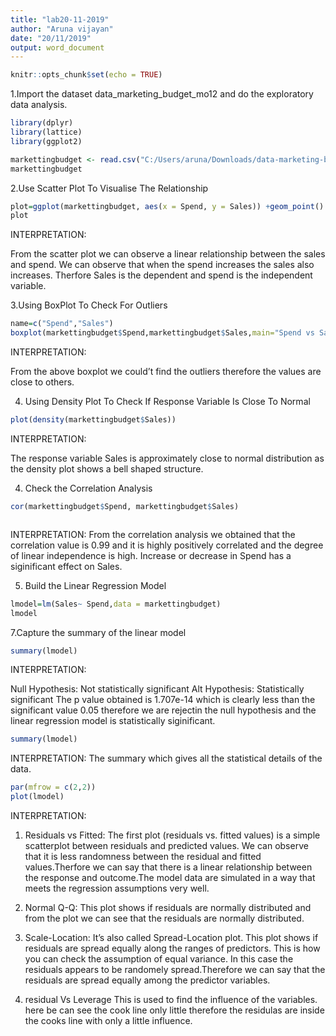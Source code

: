 ---
title: "lab20-11-2019"
author: "Aruna vijayan"
date: "20/11/2019"
output: word_document
---

```{r setup, include=FALSE}
knitr::opts_chunk$set(echo = TRUE)
```

1.Import the dataset data_marketing_budget_mo12 and do the exploratory data analysis.
```{r}
library(dplyr)
library(lattice)
library(ggplot2)
```
```{r}
markettingbudget <- read.csv("C:/Users/aruna/Downloads/data-marketing-budget-12mo.csv")
markettingbudget
```
2.Use Scatter Plot To Visualise The Relationship
```{r}
plot=ggplot(markettingbudget, aes(x = Spend, y = Sales)) +geom_point()
plot
```
INTERPRETATION:

From the scatter plot we can observe a linear relationship between the sales and spend. We
can observe that when the spend increases the sales also increases. Therfore Sales is the
dependent and spend is the independent variable.

3.Using BoxPlot To Check For Outliers
```{r}
name=c("Spend","Sales")
boxplot(markettingbudget$Spend,markettingbudget$Sales,main="Spend vs Sales")
```
INTERPRETATION:

From the above boxplot we could't find the outliers therefore the values are close to others.


4. Using Density Plot To Check If Response Variable Is Close To Normal
```{r}
plot(density(markettingbudget$Sales))
```
INTERPRETATION:

The response variable Sales is approximately close to normal distribution as the density
plot shows a bell shaped structure.


4. Check the Correlation Analysis



```{r}
cor(markettingbudget$Spend, markettingbudget$Sales)
```
```{r}

```
INTERPRETATION:
From the correlation analysis we obtained that the correlation value is 0.99 and it is highly
positively correlated and the degree of linear independence is high. Increase or decrease in
Spend has a siginificant effect on Sales.


5. Build the Linear Regression Model
```{r}
lmodel=lm(Sales~ Spend,data = markettingbudget)
lmodel
```
7.Capture the summary of the linear model
```{r}
summary(lmodel)
```

INTERPRETATION:

Null Hypothesis: Not statistically significant Alt Hypothesis: Statistically significant The p
value obtained is 1.707e-14 which is clearly less than the significant value 0.05 therefore
we are rejectin the null hypothesis and the linear regression model is statistically
siginificant.
```{r}
summary(lmodel)
```

INTERPRETATION:
The summary which gives all the statistical  details of the data.



```{r}
par(mfrow = c(2,2))
plot(lmodel)
```
INTERPRETATION:

1. Residuals vs Fitted: The first plot (residuals vs. fitted values) is a simple scatterplot
between residuals and predicted values. We can observe that it is less randomness
between the residual and fitted values.Therfore we can say that there is a linear
relationship between the response and outcome.The model data are simulated in a way
that meets the regression assumptions very well.
2. Normal Q-Q: This plot shows if residuals are normally distributed and from the plot
we can see that the residuals are normally distributed.
3. Scale-Location: It’s also called Spread-Location plot. This plot shows if residuals are
spread equally along the ranges of predictors. This is how you can check the
assumption of equal variance. In this case the residuals appears to be randomely
spread.Therefore we can say that the residuals are spread equally among the predictor
variables.

4. residual Vs Leverage This is used to find the influence of the variables. here be can see
the cook line only little therefore the residulas are inside the cooks line with only a
little influence.
